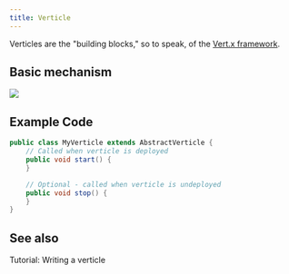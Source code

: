 ```yaml
---
title: Verticle
---
```



Verticles are the "building blocks," so to speak, of the
[Vert.x framework](vertx).

## Basic mechanism

<img
	src="/telestion-docs/img/excalidraw-diagrams/vertx/verticle.svg"
	className="invertable"
/>

<!-- ![Diagram](/img/excalidraw-diagrams/vertx/verticle.svg) -->

## Example Code

```java
public class MyVerticle extends AbstractVerticle {
    // Called when verticle is deployed
    public void start() {
    }

    // Optional - called when verticle is undeployed
    public void stop() {
    }
}
```

## See also

<Reference to="../tutorials/writing-a-verticle">
	Tutorial: Writing a verticle
</Reference>
